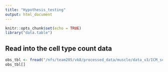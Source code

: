 ```yaml
---
title: "Hypothesis_testing"
output: html_document
---
```


```r
knitr::opts_chunk$set(echo = TRUE)
library("data.table")

```

## Read into the cell type count data 
```r
obs_tbl <- fread("/nfs/team205/vk8/processed_data/muscle/data_v3/ICM_scell2snuclei_full_meta_2023-05-31.csv")
obs_tbl[]


```


